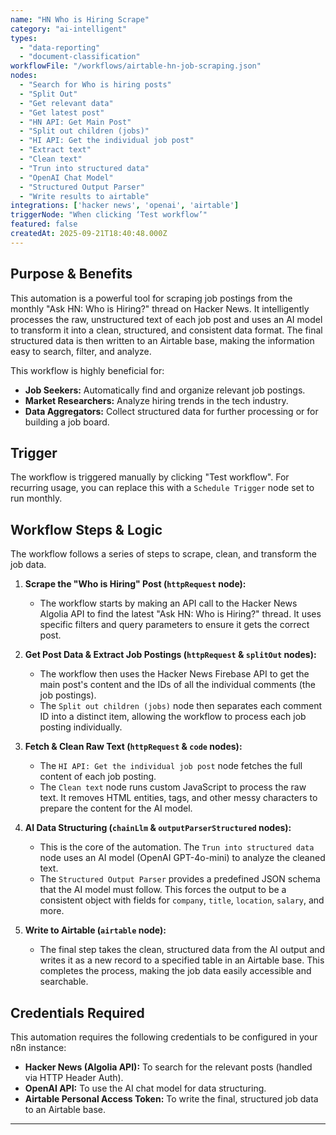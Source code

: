 ```yaml
---
name: "HN Who is Hiring Scrape"
category: "ai-intelligent"
types:
  - "data-reporting"
  - "document-classification"
workflowFile: "/workflows/airtable-hn-job-scraping.json"
nodes:
  - "Search for Who is hiring posts"
  - "Split Out"
  - "Get relevant data"
  - "Get latest post"
  - "HN API: Get Main Post"
  - "Split out children (jobs)"
  - "HI API: Get the individual job post"
  - "Extract text"
  - "Clean text"
  - "Trun into structured data"
  - "OpenAI Chat Model"
  - "Structured Output Parser"
  - "Write results to airtable"
integrations: ['hacker news', 'openai', 'airtable']
triggerNode: "When clicking ‘Test workflow’"
featured: false
createdAt: 2025-09-21T18:40:48.000Z
---
```


## Purpose & Benefits

This automation is a powerful tool for scraping job postings from the monthly "Ask HN: Who is Hiring?" thread on Hacker News. It intelligently processes the raw, unstructured text of each job post and uses an AI model to transform it into a clean, structured, and consistent data format. The final structured data is then written to an Airtable base, making the information easy to search, filter, and analyze.

This workflow is highly beneficial for:

* **Job Seekers:** Automatically find and organize relevant job postings.
* **Market Researchers:** Analyze hiring trends in the tech industry.
* **Data Aggregators:** Collect structured data for further processing or for building a job board.

## Trigger

The workflow is triggered manually by clicking "Test workflow". For recurring usage, you can replace this with a `Schedule Trigger` node set to run monthly.

## Workflow Steps & Logic

The workflow follows a series of steps to scrape, clean, and transform the job data.

1.  **Scrape the "Who is Hiring" Post (`httpRequest` node):**
    * The workflow starts by making an API call to the Hacker News Algolia API to find the latest "Ask HN: Who is Hiring?" thread. It uses specific filters and query parameters to ensure it gets the correct post.

2.  **Get Post Data & Extract Job Postings (`httpRequest` & `splitOut` nodes):**
    * The workflow then uses the Hacker News Firebase API to get the main post's content and the IDs of all the individual comments (the job postings).
    * The `Split out children (jobs)` node then separates each comment ID into a distinct item, allowing the workflow to process each job posting individually.

3.  **Fetch & Clean Raw Text (`httpRequest` & `code` nodes):**
    * The `HI API: Get the individual job post` node fetches the full content of each job posting.
    * The `Clean text` node runs custom JavaScript to process the raw text. It removes HTML entities, tags, and other messy characters to prepare the content for the AI model.

4.  **AI Data Structuring (`chainLlm` & `outputParserStructured` nodes):**
    * This is the core of the automation. The `Trun into structured data` node uses an AI model (OpenAI GPT-4o-mini) to analyze the cleaned text.
    * The `Structured Output Parser` provides a predefined JSON schema that the AI model must follow. This forces the output to be a consistent object with fields for `company`, `title`, `location`, `salary`, and more.

5.  **Write to Airtable (`airtable` node):**
    * The final step takes the clean, structured data from the AI output and writes it as a new record to a specified table in an Airtable base. This completes the process, making the job data easily accessible and searchable.

## Credentials Required

This automation requires the following credentials to be configured in your n8n instance:

* **Hacker News (Algolia API):** To search for the relevant posts (handled via HTTP Header Auth).
* **OpenAI API:** To use the AI chat model for data structuring.
* **Airtable Personal Access Token:** To write the final, structured job data to an Airtable base.

---



